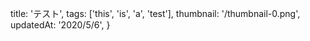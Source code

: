   title: 'テスト',
  tags: ['this', 'is', 'a', 'test'],
  thumbnail: '/thumbnail-0.png',
  updatedAt: '2020/5/6',
}

